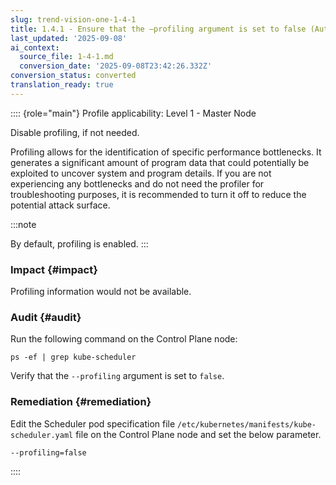 ```yaml
---
slug: trend-vision-one-1-4-1
title: 1.4.1 - Ensure that the –profiling argument is set to false (Automated)
last_updated: '2025-09-08'
ai_context:
  source_file: 1-4-1.md
  conversion_date: '2025-09-08T23:42:26.332Z'
conversion_status: converted
translation_ready: true
---
```


:::: {role="main"}
Profile applicability: Level 1 - Master Node

Disable profiling, if not needed.

Profiling allows for the identification of specific performance bottlenecks. It generates a significant amount of program data that could potentially be exploited to uncover system and program details. If you are not experiencing any bottlenecks and do not need the profiler for troubleshooting purposes, it is recommended to turn it off to reduce the potential attack surface.

:::note

By default, profiling is enabled.
:::

### Impact {#impact}

Profiling information would not be available.

### Audit {#audit}

Run the following command on the Control Plane node:

``` codeblock
ps -ef | grep kube-scheduler
```

Verify that the `--profiling` argument is set to `false`.

### Remediation {#remediation}

Edit the Scheduler pod specification file `/etc/kubernetes/manifests/kube-scheduler.yaml` file on the Control Plane node and set the below parameter.

``` codeblock
--profiling=false
```
::::
